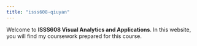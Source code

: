 ```yaml
---
title: "isss608-qiuyan"
---
```


Welcome to **ISSS608 Visual Analytics and Applications**. In this website, you will find my coursework prepared for this course.
